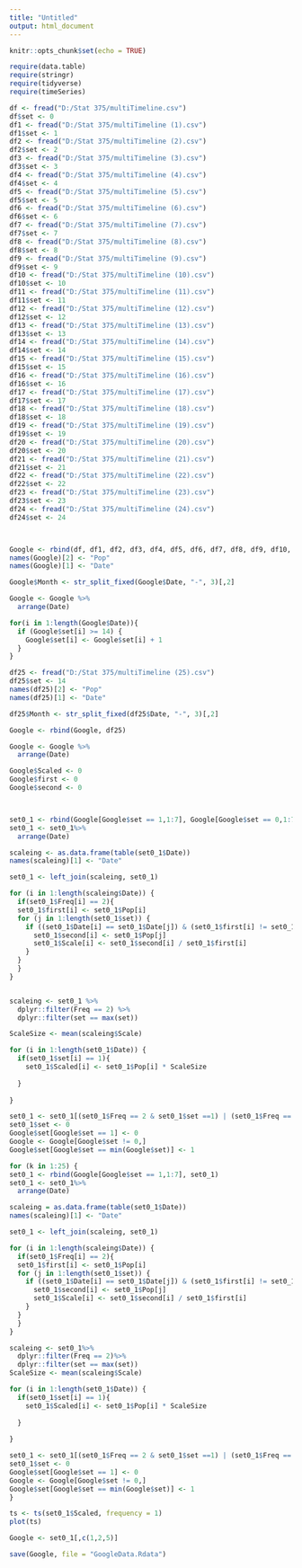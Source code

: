 ---
title: "Untitled"
output: html_document
---

```{r setup, include=FALSE}
knitr::opts_chunk$set(echo = TRUE)
```

```{r}
require(data.table)
require(stringr)
require(tidyverse)
require(timeSeries)

df <- fread("D:/Stat 375/multiTimeline.csv")
df$set <- 0
df1 <- fread("D:/Stat 375/multiTimeline (1).csv")
df1$set <- 1
df2 <- fread("D:/Stat 375/multiTimeline (2).csv")
df2$set <- 2
df3 <- fread("D:/Stat 375/multiTimeline (3).csv")
df3$set <- 3
df4 <- fread("D:/Stat 375/multiTimeline (4).csv")
df4$set <- 4
df5 <- fread("D:/Stat 375/multiTimeline (5).csv")
df5$set <- 5
df6 <- fread("D:/Stat 375/multiTimeline (6).csv")
df6$set <- 6 
df7 <- fread("D:/Stat 375/multiTimeline (7).csv")
df7$set <- 7
df8 <- fread("D:/Stat 375/multiTimeline (8).csv")
df8$set <- 8
df9 <- fread("D:/Stat 375/multiTimeline (9).csv")
df9$set <- 9
df10 <- fread("D:/Stat 375/multiTimeline (10).csv")
df10$set <- 10
df11 <- fread("D:/Stat 375/multiTimeline (11).csv")
df11$set <- 11
df12 <- fread("D:/Stat 375/multiTimeline (12).csv")
df12$set <- 12
df13 <- fread("D:/Stat 375/multiTimeline (13).csv")
df13$set <- 13
df14 <- fread("D:/Stat 375/multiTimeline (14).csv")
df14$set <- 14
df15 <- fread("D:/Stat 375/multiTimeline (15).csv")
df15$set <- 15
df16 <- fread("D:/Stat 375/multiTimeline (16).csv")
df16$set <- 16
df17 <- fread("D:/Stat 375/multiTimeline (17).csv")
df17$set <- 17
df18 <- fread("D:/Stat 375/multiTimeline (18).csv")
df18$set <- 18
df19 <- fread("D:/Stat 375/multiTimeline (19).csv")
df19$set <- 19
df20 <- fread("D:/Stat 375/multiTimeline (20).csv")
df20$set <- 20
df21 <- fread("D:/Stat 375/multiTimeline (21).csv")
df21$set <- 21
df22 <- fread("D:/Stat 375/multiTimeline (22).csv")
df22$set <- 22
df23 <- fread("D:/Stat 375/multiTimeline (23).csv")
df23$set <- 23
df24 <- fread("D:/Stat 375/multiTimeline (24).csv")
df24$set <- 24



Google <- rbind(df, df1, df2, df3, df4, df5, df6, df7, df8, df9, df10, df11, df12, df13, df14, df15, df16, df17, df18, df19, df20, df21, df22, df23, df24)
names(Google)[2] <- "Pop"
names(Google)[1] <- "Date"

Google$Month <- str_split_fixed(Google$Date, "-", 3)[,2]

Google <- Google %>%
  arrange(Date)

for(i in 1:length(Google$Date)){
  if (Google$set[i] >= 14) {
    Google$set[i] <- Google$set[i] + 1
  }
}

df25 <- fread("D:/Stat 375/multiTimeline (25).csv")
df25$set <- 14
names(df25)[2] <- "Pop"
names(df25)[1] <- "Date"

df25$Month <- str_split_fixed(df25$Date, "-", 3)[,2]

Google <- rbind(Google, df25)

Google <- Google %>%
  arrange(Date)


```

```{r}
Google$Scaled <- 0
Google$first <- 0 
Google$second <- 0



set0_1 <- rbind(Google[Google$set == 1,1:7], Google[Google$set == 0,1:7])
set0_1 <- set0_1%>%
  arrange(Date)

scaleing <- as.data.frame(table(set0_1$Date))
names(scaleing)[1] <- "Date"

set0_1 <- left_join(scaleing, set0_1)

for (i in 1:length(scaleing$Date)) {
  if(set0_1$Freq[i] == 2){
  set0_1$first[i] <- set0_1$Pop[i]
  for (j in 1:length(set0_1$set)) {
    if ((set0_1$Date[i] == set0_1$Date[j]) & (set0_1$first[i] != set0_1$Pop[j])) {
      set0_1$second[i] <- set0_1$Pop[j]
      set0_1$Scale[i] <- set0_1$second[i] / set0_1$first[i]
    }
  }
  }
}


scaleing <- set0_1 %>%
  dplyr::filter(Freq == 2) %>%
  dplyr::filter(set == max(set))

ScaleSize <- mean(scaleing$Scale)

for (i in 1:length(set0_1$Date)) {
  if(set0_1$set[i] == 1){
    set0_1$Scaled[i] <- set0_1$Pop[i] * ScaleSize  
    
  }
  
}

set0_1 <- set0_1[(set0_1$Freq == 2 & set0_1$set ==1) | (set0_1$Freq == 1), c(1,3:8)]
set0_1$set <- 0
Google$set[Google$set == 1] <- 0
Google <- Google[Google$set != 0,]
Google$set[Google$set == min(Google$set)] <- 1
```


```{r}
for (k in 1:25) {
set0_1 <- rbind(Google[Google$set == 1,1:7], set0_1)
set0_1 <- set0_1%>%
  arrange(Date)

scaleing = as.data.frame(table(set0_1$Date))
names(scaleing)[1] <- "Date"

set0_1 <- left_join(scaleing, set0_1)

for (i in 1:length(scaleing$Date)) {
  if(set0_1$Freq[i] == 2){
  set0_1$first[i] <- set0_1$Pop[i]
  for (j in 1:length(set0_1$set)) {
    if ((set0_1$Date[i] == set0_1$Date[j]) & (set0_1$first[i] != set0_1$Pop[j])) {
      set0_1$second[i] <- set0_1$Pop[j]
      set0_1$Scale[i] <- set0_1$second[i] / set0_1$first[i]
    }
  }
  }
}

scaleing <- set0_1%>%
  dplyr::filter(Freq == 2)%>%
  dplyr::filter(set == max(set))
ScaleSize <- mean(scaleing$Scale)

for (i in 1:length(set0_1$Date)) {
  if(set0_1$set[i] == 1){
    set0_1$Scaled[i] <- set0_1$Pop[i] * ScaleSize  
    
  }
  
}

set0_1 <- set0_1[(set0_1$Freq == 2 & set0_1$set ==1) | (set0_1$Freq == 1), c(1,3:8)]
set0_1$set <- 0
Google$set[Google$set == 1] <- 0
Google <- Google[Google$set != 0,]
Google$set[Google$set == min(Google$set)] <- 1
}

ts <- ts(set0_1$Scaled, frequency = 1)
plot(ts)

Google <- set0_1[,c(1,2,5)]

save(Google, file = "GoogleData.Rdata")


```


